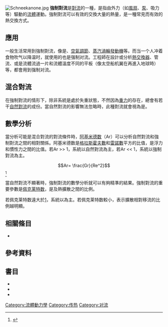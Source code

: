 [[Image:Schneekanone.jpg|thumb]]
'''強制對流'''是[[對流|對流]]的一種，是指由外力（如[[風扇|風扇]]、[[泵|泵]]、吸力等）驅動的[[流體|流體]]運動。強制對流可以有效的交換大量的熱量，是一種常見而有效的熱交換方式。

==應用==
一般生活常用到強制對流，像是{{le|中央供暖|central heating}}、[[空氣調節|空氣調節]]、[[蒸汽渦輪發動機|蒸汽渦輪發動機]]等。而当一个人冲着食物吹气以降温时，就使用的也是强制对流。工程師在設計或分析[[熱交換器|熱交換器]]、管流、或是流體流過一片和流體溫度不同的平板（像太空船机翼在再進入地球時）等，都會用到强制对流。

==混合對流==
在強制對流的情形下，除非系統是處於失重狀態，不然因為[[重力|重力]]的存在，總會有若干[[自然對流|自然對流]]的成份。當自然對流的影響無法忽略時，此種對流就會視為是{{le|混合對流|mixed convection}}。

==數學分析==
當分析可能是混合對流的對流條件時，[[阿基米德数|阿基米德数]]（Ar）可以分析自然對流和強制對流之間的相對關係。阿基米德数是[[格拉斯霍夫數|格拉斯霍夫數]]和[[雷諾數|雷諾數]]平方的比值，是浮力和慣性力之間的比值。若Ar >> 1，系統以自然對流為主，若Ar << 1，系統以強制對流為主。

:<math> Ar= \frac{Gr}{Re^2} </math> <ref>{{cite book | author=Incropera, F. P.| title=Fundamentals of Heat and Mass Transfer, 5th Ed.| publisher=Wiley| year=2001 | id=ISBN 978-0471386506 }}</ref>

當自然對流不顯著時，強制對流的數學分析就可以有夠精準的結果。強制對流的重要參數是[[佩克莱特数|佩克莱特数]]，是{{le|移流|advection}}及熱擴散之間的比例。

若佩克莱特数遠大於[[1|1]]，系統以{{le|移流|advection}}為主。若佩克莱特数較小，表示擴散相對移流的比例越明顯。

==相關條目==
* {{le|混合對流|mixed convection}}

==參考資料==
{{reflist}}

==書目==
* {{cite book | author=Cebeci, Tuncer | title=Convective Heat Transfer | publisher=Springer | year=2002 | id=ISBN 096684615X}}
* {{cite book | author=Burmeister, Louis | title=Convective Heat Transfer, 2E | publisher=Wiley-Interscience | year=1993 | id=ISBN 047157709X}}
* {{cite book | author=Hewitt, G.F| title=Process Heat Transfer | publisher=CRC Press Inc| year=1994 | id=ISBN 0-8493-9918-1}}

[[Category:流體動力學|Category:流體動力學]]
[[Category:传热|Category:传热]]
[[Category:对流|Category:对流]]